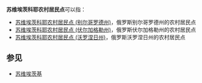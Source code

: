 '''苏维埃茨科耶农村居民点'''可以指：
* [[苏维埃茨科耶农村居民点_(别尔哥罗德州)|苏维埃茨科耶农村居民点 (别尔哥罗德州)]]，俄罗斯别尔哥罗德州的农村居民点
* [[苏维埃茨科耶农村居民点_(伏尔加格勒州)|苏维埃茨科耶农村居民点 (伏尔加格勒州)]]，俄罗斯伏尔加格勒州的农村居民点
* [[苏维埃茨科耶农村居民点_(沃罗涅日州)|苏维埃茨科耶农村居民点 (沃罗涅日州)]]，俄罗斯沃罗涅日州的农村居民点

==参见==
*[[苏维埃茨基|苏维埃茨基]]
{{disambig|cat=俄语译名消歧义}}